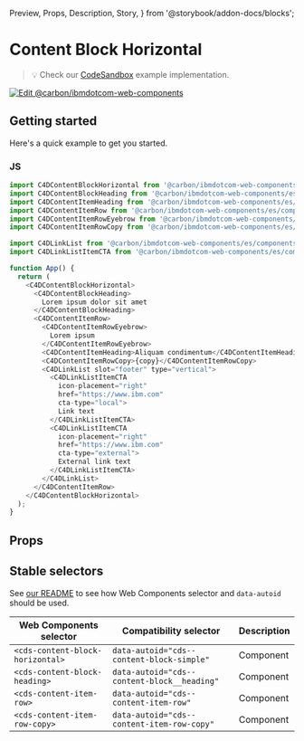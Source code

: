   Preview,
  Props,
  Description,
  Story,
} from '@storybook/addon-docs/blocks';

# Content Block Horizontal

> 💡 Check our
> [CodeSandbox](https://githubbox.com/carbon-design-system/carbon-for-ibm-dotcom/tree/main/packages/web-components/examples/codesandbox/components-react/content-block-horizontal)
> example implementation.

[![Edit @carbon/ibmdotcom-web-components](https://codesandbox.io/static/img/play-codesandbox.svg)](https://githubbox.com/carbon-design-system/carbon-for-ibm-dotcom/tree/main/packages/web-components/examples/codesandbox/components-react/content-block-horizontal)

## Getting started

Here's a quick example to get you started.

### JS

```javascript
import C4DContentBlockHorizontal from '@carbon/ibmdotcom-web-components/es/components-react/content-block-horizontal/content-block-horizontal';
import C4DContentBlockHeading from '@carbon/ibmdotcom-web-components/es/components-react/content-block/content-block-heading';
import C4DContentItemHeading from '@carbon/ibmdotcom-web-components/es/components-react/content-item/content-item-heading';
import C4DContentItemRow from '@carbon/ibmdotcom-web-components/es/components-react/content-item-row/content-item-row';
import C4DContentItemRowEyebrow from '@carbon/ibmdotcom-web-components/es/components-react/content-item-row/content-item-row-eyebrow';
import C4DContentItemRowCopy from '@carbon/ibmdotcom-web-components/es/components-react/content-item-row/content-item-row-copy';

import C4DLinkList from '@carbon/ibmdotcom-web-components/es/components-react/link-list/link-list';
import C4DLinkListItemCTA from '@carbon/ibmdotcom-web-components/es/components-react/cta/link-list-item-cta';

function App() {
  return (
    <C4DContentBlockHorizontal>
      <C4DContentBlockHeading>
        Lorem ipsum dolor sit amet
      </C4DContentBlockHeading>
      <C4DContentItemRow>
        <C4DContentItemRowEyebrow>
          Lorem ipsum
        </C4DContentItemRowEyebrow>
        <C4DContentItemHeading>Aliquam condimentum</C4DContentItemHeading>
        <C4DContentItemRowCopy>{copy}</C4DContentItemRowCopy>
        <C4DLinkList slot="footer" type="vertical">
          <C4DLinkListItemCTA
            icon-placement="right"
            href="https://www.ibm.com"
            cta-type="local">
            Link text
          </C4DLinkListItemCTA>
          <C4DLinkListItemCTA
            icon-placement="right"
            href="https://www.ibm.com"
            cta-type="external">
            External link text
          </C4DLinkListItemCTA>
        </C4DLinkList>
      </C4DContentItemRow>
    </C4DContentBlockHorizontal>
  );
}
```

## Props

<Props of={PropTypesRef} />

## Stable selectors

See
[our README](https://github.com/carbon-design-system/carbon-for-ibm-dotcom/tree/main/packages/web-components#stable-selectors-for-analytics-and-integratione2e-testing-in-web-components)
to see how Web Components selector and `data-autoid` should be used.

| Web Components selector              | Compatibility selector                            | Description |
| ------------------------------------ | ------------------------------------------------- | ----------- |
| `<cds-content-block-horizontal>`     | `data-autoid="cds--content-block-simple"`         | Component   |
| `<cds-content-block-heading>`        | `data-autoid="cds--content-block__heading"`       | Component   |
| `<cds-content-item-row>`      | `data-autoid="cds--content-item-row"`      | Component   |
| `<cds-content-item-row-copy>` | `data-autoid="cds--content-item-row-copy"` | Component   |

<Description markdown={contributing} />
